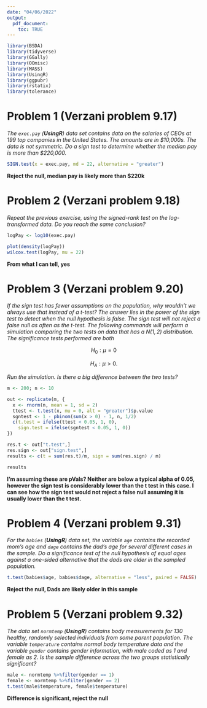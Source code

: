 ---
date: "04/06/2022"
output:
  pdf_document:
    toc: TRUE
---


```{r, include = FALSE}
library(BSDA)
library(tidyverse)
library(GGally)
library(OOmisc)
library(MASS)
library(UsingR)
library(ggpubr)
library(rstatix)
library(tolerance)
```

# Problem 1 (Verzani problem 9.17)

*The `exec.pay` (**UsingR**) data set contains data on the salaries of CEOs at
199 top companies in the United States. The amounts are in \$10,000s. The data
is not symmetric. Do a sign test to determine whether the median pay is more
than \$220,000.*

```{r, error = TRUE}

SIGN.test(x = exec.pay, md = 22, alternative = "greater")

```
**Reject the null, median pay is likely more than $220k**

# Problem 2 (Verzani problem 9.18)

*Repeat the previous exercise, using the signed-rank test on the log-transformed
data. Do you reach the same conclusion?*

```{r, error = TRUE}

logPay <- log10(exec.pay)

plot(density(logPay))
wilcox.test(logPay, mu = 22)

```
**From what I can tell, yes**

# Problem 3 (Verzani problem 9.20)

*If the sign test has fewer assumptions on the population, why wouldn't we
always use that instead of a $t$-test? The answer lies in the power of the sign
test to detect when the null hypothesis is false. The sign test will not reject
a false null as often as the $t$-test. The following commands will perform a
simulation comparing the two tests on data that has a $N(1, 2)$ distribution.
The significance tests performed are both*

$$H_0: \mu = 0$$

$$H_A: \mu > 0.$$

*Run the simulation. Is there a big difference between the two tests?*

```{r}
m <- 200; n <- 10

out <- replicate(m, {
  x <- rnorm(n, mean = 1, sd = 2)
  ttest <- t.test(x, mu = 0, alt = "greater")$p.value
  sgntest <- 1 - pbinom(sum(x > 0) - 1, n, 1/2)
  c(t.test = ifelse(ttest < 0.05, 1, 0),
    sign.test = ifelse(sgntest < 0.05, 1, 0))
})

res.t <- out["t.test",]
res.sign <- out["sign.test",]
results <- c(t = sum(res.t)/m, sign = sum(res.sign) / m)

results
```

**I'm assuming these are pVals? Neither are below a typical alpha of 0.05, however the sign test is considerably**
**lower than the t test in this case. I can see how the sign test would not reject a false null assuming it is usually lower than the t test. **

# Problem 4 (Verzani problem 9.31)

*For the `babies` (**UsingR**) data set, the variable `age` contains the
recorded mom's age and `dage` contains the dad's age for several different cases
in the sample. Do a significance test of the null hypothesis of equal ages
against a one-sided alternative that the dads are older in the sampled
population.*

```{r, error = TRUE}

t.test(babies$age, babies$dage, alternative = "less", paired = FALSE)

```
**Reject the null, Dads are likely older in this sample**

# Problem 5 (Verzani problem 9.32)

*The data set `normtemp` (**UsingR**) contains body measurements for 130
healthy, randomly selected individuals from some parent population. The variable
`temperature` contains normal body temperature data and the variable `gender`
contains gender information, with male coded as 1 and female as 2. Is the sample
difference across the two groups statistically significant?*

```{r, error = TRUE}
male <- normtemp %>%filter(gender == 1)
female <- normtemp %>%filter(gender == 2)
t.test(male$temperature, female$temperature)
```
**Difference is significant, reject the null**
